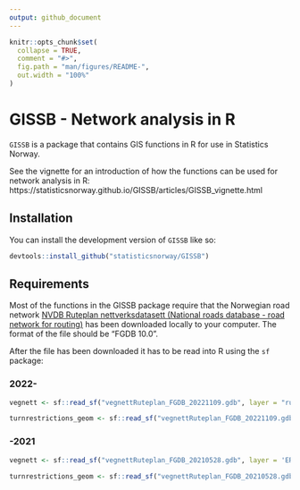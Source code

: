 ```yaml
---
output: github_document
---
```


<!-- README.md is generated from README.Rmd. Please edit that file -->

```r
knitr::opts_chunk$set(
  collapse = TRUE,
  comment = "#>",
  fig.path = "man/figures/README-",
  out.width = "100%"
)
```

# GISSB - Network analysis in R

<!-- badges: start -->
<!-- badges: end -->

`GISSB` is a package that contains GIS functions in R for use in Statistics Norway. 

See the vignette for an introduction of how the functions can be used for network analysis in R: https://statisticsnorway.github.io/GISSB/articles/GISSB_vignette.html

## Installation

You can install the development version of `GISSB` like so:

``` r   
devtools::install_github("statisticsnorway/GISSB")
```

## Requirements

Most of the functions in the GISSB package require that the Norwegian road network [NVDB Ruteplan nettverksdatasett (National roads database - road network for routing)](https://kartkatalog.geonorge.no/metadata/nvdb-ruteplan-nettverksdatasett/8d0f9066-34f9-4423-be12-8e8523089313) has been downloaded locally to your computer. The format of the file should be "FGDB 10.0". 

After the file has been downloaded it has to be read into R using the `sf` package:

### 2022-

``` r
vegnett <- sf::read_sf("vegnettRuteplan_FGDB_20221109.gdb", layer = "ruttger_link_geom")

turnrestrictions_geom <- sf::read_sf("vegnettRuteplan_FGDB_20221109.gdb", layer = "turnrestrictions_geom")

```

### -2021

``` r
vegnett <- sf::read_sf("vegnettRuteplan_FGDB_20210528.gdb", layer = 'ERFKPS')

turnrestrictions_geom <- sf::read_sf("vegnettRuteplan_FGDB_20210528.gdb", layer = "ERFKPS_turns")
```

